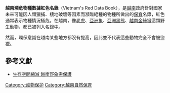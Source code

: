 '''越南瀕危物種數據紅色名錄'''（Vietnam's Red Data Book），是[[越南|越南]]政府針對國家未來可能因人類獵捕、棲地破壞等因素而瀕臨絕種的物種所做出的[[保育|保育]]名錄，紅色通常表示物種情況極危。在越南，像[[老虎|老虎]]、[[亞洲象|亞洲象]]、[[亞洲黑熊|亞洲黑熊]]、[[越南金絲猴|越南金絲猴]]這類野生動物，都已被列入名錄中。

然而，環保意識在越南某些地方都沒有提高，因此並不代表這些動物完全不會被盜獵。

==參考文獻==
*[http://life.chinatimes.com/2009Cti/Channel/Life/life-article/0,5047,100306+132010111100853,00.html 生存空間縮減 越南野象需保護]{{dead link|date=2018年4月 |bot=InternetArchiveBot |fix-attempted=yes }}

[[Category:动物保护|Category:动物保护]]
[[Category:越南自然保育|Category:越南自然保育]]